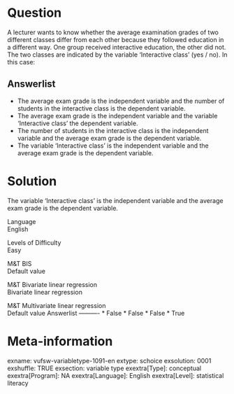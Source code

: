 Question
========
A lecturer wants to know whether the average examination grades of two
different classes differ from each other because they followed education
in a different way. One group received interactive education, the other
did not. The two classes are indicated by the variable 'Interactive
class' (yes / no). In this case:

Answerlist
----------
* The average exam grade is the independent variable and the number of
  students in the interactive class is the dependent variable.
* The average exam grade is the independent variable and the variable
  'Interactive class' the dependent variable.
* The number of students in the interactive class is the independent
  variable and the average exam grade is the dependent variable.
* The variable 'Interactive class' is the independent variable and the
  average exam grade is the dependent variable.

Solution
========





The variable 'Interactive class' is the independent variable and the
average exam grade is the dependent variable.





Language  
English

Levels of Difficulty  
Easy

M&T BIS  
Default value

M&T Bivariate linear regression  
Bivariate linear regression

M&T Multivariate linear regression  
Default value
Answerlist
----------
* False
* False
* False
* True

Meta-information
================
exname: vufsw-variabletype-1091-en
extype: schoice
exsolution: 0001
exshuffle: TRUE
exsection: variable type
exextra[Type]: conceptual
exextra[Program]: NA
exextra[Language]: English
exextra[Level]: statistical literacy

